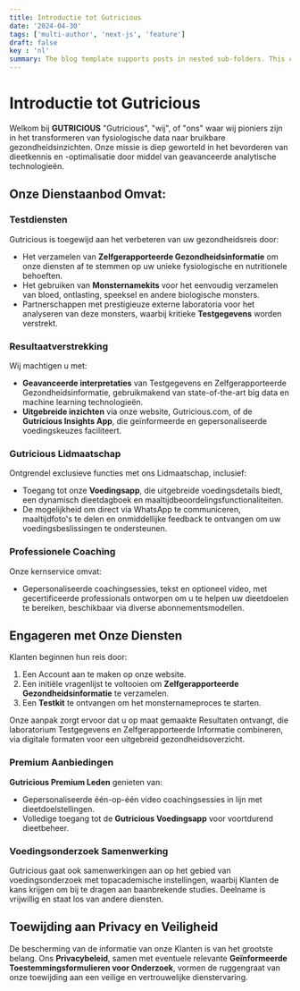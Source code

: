 ```yaml
---
title: Introductie tot Gutricious 
date: '2024-04-30'
tags: ['multi-author', 'next-js', 'feature']
draft: false
key : 'nl'
summary: The blog template supports posts in nested sub-folders. This can be used to group posts of similar content e.g. a multi-part course.
---
```


# Introductie tot Gutricious 

Welkom bij **GUTRICIOUS** "Gutricious", "wij", of "ons" waar wij pioniers zijn in het transformeren van fysiologische data naar bruikbare gezondheidsinzichten. Onze missie is diep geworteld in het bevorderen van dieetkennis en -optimalisatie door middel van geavanceerde analytische technologieën.

## Onze Dienstaanbod Omvat:

### Testdiensten
Gutricious is toegewijd aan het verbeteren van uw gezondheidsreis door:

- Het verzamelen van **Zelfgerapporteerde Gezondheidsinformatie** om onze diensten af te stemmen op uw unieke fysiologische en nutritionele behoeften.
- Het gebruiken van **Monsternamekits** voor het eenvoudig verzamelen van bloed, ontlasting, speeksel en andere biologische monsters.
- Partnerschappen met prestigieuze externe laboratoria voor het analyseren van deze monsters, waarbij kritieke **Testgegevens** worden verstrekt.

### Resultaatverstrekking
Wij machtigen u met:

- **Geavanceerde interpretaties** van Testgegevens en Zelfgerapporteerde Gezondheidsinformatie, gebruikmakend van state-of-the-art big data en machine learning technologieën.
- **Uitgebreide inzichten** via onze website, Gutricious.com, of de **Gutricious Insights App**, die geïnformeerde en gepersonaliseerde voedingskeuzes faciliteert.

### Gutricious Lidmaatschap
Ontgrendel exclusieve functies met ons Lidmaatschap, inclusief:

- Toegang tot onze **Voedingsapp**, die uitgebreide voedingsdetails biedt, een dynamisch dieetdagboek en maaltijdbeoordelingsfunctionaliteiten.
- De mogelijkheid om direct via WhatsApp te communiceren, maaltijdfoto's te delen en onmiddellijke feedback te ontvangen om uw voedingsbeslissingen te ondersteunen.

### Professionele Coaching
Onze kernservice omvat:

- Gepersonaliseerde coachingsessies, tekst en optioneel video, met gecertificeerde professionals ontworpen om u te helpen uw dieetdoelen te bereiken, beschikbaar via diverse abonnementsmodellen.

## Engageren met Onze Diensten

Klanten beginnen hun reis door:

1. Een Account aan te maken op onze website.
2. Een initiële vragenlijst te voltooien om **Zelfgerapporteerde Gezondheidsinformatie** te verzamelen.
3. Een **Testkit** te ontvangen om het monsternameproces te starten.

Onze aanpak zorgt ervoor dat u op maat gemaakte Resultaten ontvangt, die laboratorium Testgegevens en Zelfgerapporteerde Informatie combineren, via digitale formaten voor een uitgebreid gezondheidsoverzicht.

### Premium Aanbiedingen

**Gutricious Premium Leden** genieten van:

- Gepersonaliseerde één-op-één video coachingsessies in lijn met dieetdoelstellingen.
- Volledige toegang tot de **Gutricious Voedingsapp** voor voortdurend dieetbeheer.

### Voedingsonderzoek Samenwerking

Gutricious gaat ook samenwerkingen aan op het gebied van voedingsonderzoek met topacademische instellingen, waarbij Klanten de kans krijgen om bij te dragen aan baanbrekende studies. Deelname is vrijwillig en staat los van andere diensten.

## Toewijding aan Privacy en Veiligheid

De bescherming van de informatie van onze Klanten is van het grootste belang. Ons **Privacybeleid**, samen met eventuele relevante **Geïnformeerde Toestemmingsformulieren voor Onderzoek**, vormen de ruggengraat van onze toewijding aan een veilige en vertrouwelijke dienstervaring.
